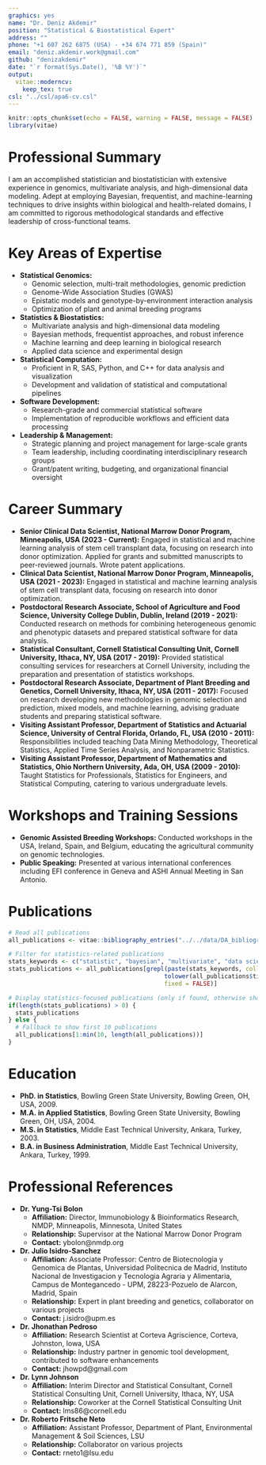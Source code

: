 ```yaml
---
graphics: yes
name: "Dr. Deniz Akdemir"
position: "Statistical & Biostatistical Expert"
address: ""
phone: "+1 607 262 6875 (USA) - +34 674 771 859 (Spain)"
email: "deniz.akdemir.work@gmail.com"
github: "denizakdemir"
date: "`r format(Sys.Date(), '%B %Y')`"
output: 
  vitae::moderncv:
    keep_tex: true
csl: "../csl/apa6-cv.csl"
---
```


```r
knitr::opts_chunk$set(echo = FALSE, warning = FALSE, message = FALSE)
library(vitae)
```

# Professional Summary

I am an accomplished statistician and biostatistician with extensive experience in genomics, multivariate analysis, and high-dimensional data modeling. Adept at employing Bayesian, frequentist, and machine-learning techniques to drive insights within biological and health-related domains, I am committed to rigorous methodological standards and effective leadership of cross-functional teams.

# Key Areas of Expertise

- **Statistical Genomics:**
  - Genomic selection, multi-trait methodologies, genomic prediction
  - Genome-Wide Association Studies (GWAS)
  - Epistatic models and genotype-by-environment interaction analysis
  - Optimization of plant and animal breeding programs

- **Statistics & Biostatistics:**
  - Multivariate analysis and high-dimensional data modeling
  - Bayesian methods, frequentist approaches, and robust inference
  - Machine learning and deep learning in biological research
  - Applied data science and experimental design

- **Statistical Computation:**
  - Proficient in R, SAS, Python, and C++ for data analysis and visualization
  - Development and validation of statistical and computational pipelines

- **Software Development:**
  - Research-grade and commercial statistical software
  - Implementation of reproducible workflows and efficient data processing

- **Leadership & Management:**
  - Strategic planning and project management for large-scale grants
  - Team leadership, including coordinating interdisciplinary research groups
  - Grant/patent writing, budgeting, and organizational financial oversight


# Career Summary
-   **Senior Clinical Data Scientist, National Marrow Donor Program, Minneapolis, USA (2023 - Current):** Engaged in statistical and machine learning analysis of stem cell transplant data, focusing on research into donor optimization. Applied for grants and submitted manuscripts to peer-reviewed journals. Wrote patent applications.
-   **Clinical Data Scientist, National Marrow Donor Program, Minneapolis, USA (2021 - 2023):** Engaged in statistical and machine learning analysis of stem cell transplant data, focusing on research into donor optimization.
- **Postdoctoral Research Associate, School of Agriculture and Food Science, University College Dublin, Dublin, Ireland (2019 - 2021):** Conducted research on methods for combining heterogeneous genomic and phenotypic datasets and prepared statistical software for data analysis.
- **Statistical Consultant, Cornell Statistical Consulting Unit, Cornell University, Ithaca, NY, USA (2017 - 2019):** Provided statistical consulting services for researchers at Cornell University, including the preparation and presentation of statistics workshops.
- **Postdoctoral Research Associate, Department of Plant Breeding and Genetics, Cornell University, Ithaca, NY, USA (2011 - 2017):** Focused on research developing new methodologies in genomic selection and prediction, mixed models, and machine learning, advising graduate students and preparing statistical software.
- **Visiting Assistant Professor, Department of Statistics and Actuarial Science, University of Central Florida, Orlando, FL, USA (2010 - 2011):** Responsibilities included teaching Data Mining Methodology, Theoretical Statistics, Applied Time Series Analysis, and Nonparametric Statistics.
- **Visiting Assistant Professor, Department of Mathematics and Statistics, Ohio Northern University, Ada, OH, USA (2009 - 2010):** Taught Statistics for Professionals, Statistics for Engineers, and Statistical Computing, catering to various undergraduate levels.

# Workshops and Training Sessions

- **Genomic Assisted Breeding Workshops:** Conducted workshops in the USA, Ireland, Spain, and Belgium, educating the agricultural community on genomic technologies.
- **Public Speaking:** Presented at various international conferences including EFI conference in Geneva and ASHI Annual Meeting in San Antonio.

# Publications

```r
# Read all publications
all_publications <- vitae::bibliography_entries("../../data/DA_bibliography.bib")

# Filter for statistics-related publications
stats_keywords <- c("statistic", "bayesian", "multivariate", "data science", "machine learning")
stats_publications <- all_publications[grepl(paste(stats_keywords, collapse="|"), 
                                            tolower(all_publications$title), 
                                            fixed = FALSE)]

# Display statistics-focused publications (only if found, otherwise show first 10)
if(length(stats_publications) > 0) {
  stats_publications
} else {
  # Fallback to show first 10 publications
  all_publications[1:min(10, length(all_publications))]
}
```

# Education

- **PhD. in Statistics**, Bowling Green State University, Bowling Green, OH, USA, 2009.
- **M.A. in Applied Statistics**, Bowling Green State University, Bowling Green, OH, USA, 2004.
- **M.S. in Statistics**, Middle East Technical University, Ankara, Turkey, 2003.
- **B.A. in Business Administration**, Middle East Technical University, Ankara, Turkey, 1999.

# Professional References

- **Dr. Yung-Tsi Bolon**
  - **Affiliation:** Director, Immunobiology & Bioinformatics Research, NMDP, Minneapolis, Minnesota, United States
  - **Relationship:** Supervisor at the National Marrow Donor Program
  - **Contact:** ybolon@nmdp.org
- **Dr. Julio Isidro-Sanchez**
  - **Affiliation:** Associate Professor: Centro de Biotecnologia y Genomica de Plantas, Universidad Politecnica de Madrid, Instituto Nacional de Investigacion y Tecnologia Agraria y Alimentaria, Campus de Montegancedo - UPM, 28223-Pozuelo de Alarcon, Madrid, Spain
  - **Relationship:** Expert in plant breeding and genetics, collaborator on various projects
  - **Contact:** j.isidro@upm.es
- **Dr. Jhonathan Pedroso**
  - **Affiliation:** Research Scientist at Corteva Agriscience, Corteva, Johnston, Iowa, USA
  - **Relationship:** Industry partner in genomic tool development, contributed to software enhancements
  - **Contact:** jhowpd@gmail.com
- **Dr. Lynn Johnson**
  - **Affiliation:** Interim Director and Statistical Consultant, Cornell Statistical Consulting Unit, Cornell University, Ithaca, NY, USA
  - **Relationship:** Coworker at the Cornell Statistical Consulting Unit
  - **Contact:** lms86@cornell.edu
- **Dr. Roberto Fritsche Neto**
  - **Affiliation:** Assistant Professor, Department of Plant, Environmental Management & Soil Sciences, LSU
  - **Relationship:** Collaborator on various projects
  - **Contact:** rneto1@lsu.edu
